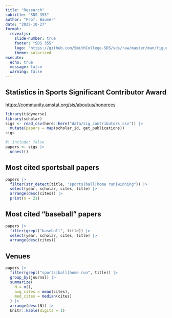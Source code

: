 ```yaml
---
title: "Research"
subtitle: "SDS 355"
author: "Prof. Baumer" 
date: "2025-10-27"
format: 
  revealjs:
    slide-number: true
    footer: "SDS 355"
    logo: "https://github.com/SmithCollege-SDS/sds/raw/master/man/figures/logo.png"
    theme: solarized
execute: 
  echo: true
  message: false
  warning: false
---
```


## Statistics in Sports Significant Contributor Award

::: footer
<https://community.amstat.org/sis/aboutus/honorees>
:::

```r
library(tidyverse)
library(scholar)
sigs <- read_csv(here::here("data/sig_contributors.csv")) |>
  mutate(papers = map(scholar_id, get_publications)) 
sigs
```

```r
#| include: false
papers <- sigs |>
  unnest()
```

## Most cited sportsball papers

```r
papers |>
  filter(str_detect(title, "sports|ball|home run|winning")) |>
  select(year, scholar, cites, title) |>
  arrange(desc(cites)) |>
  print(n = 21)
```

## Most cited "baseball" papers

```r
papers |>
  filter(grepl("baseball", title)) |>
  select(year, scholar, cites, title) |>
  arrange(desc(cites))
```

## Venues

```r
papers |>
  filter(grepl("sports|ball|home run", title)) |>
  group_by(journal) |>
  summarize(
    N = n(), 
    avg_cites = mean(cites), 
    med_cites = median(cites)
  ) |>
  arrange(desc(N)) |>
  knitr::kable(digits = 1)
```
